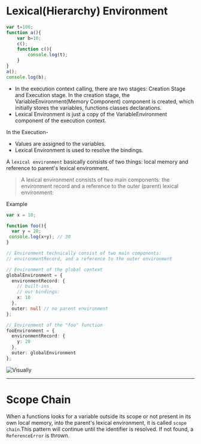# Lexical(Hierarchy) Environment

```typescript
var t=100;
function a(){
    var b=10;
    c();
    function c(){
        console.log(t);
    }
}
a();
console.log(b);
```
- In the execution context calling, there are two stages: Creation Stage and Execution stage.
In the creation stage, the VariableEnvironment(Memory Component) component is created, which initially stores the variables, functions classes declarations. 
- Lexical Environment is just a copy of the VariableEnvironment component of the execution context.

In the Execution- 
- Values are assigned to the variables.
- Lexical Environment is used to resolve the bindings.

A `lexical environment` basically consists of two things: local memory and reference to parent's lexical environment.
> A lexical environment consists of two main components: the environment record and a reference to the outer (parent) lexical environment:

Example 
```typescript
var x = 10;

function foo(){
  var y = 20;
 console.log(x+y); // 30
}

// Environment technically consist of two main components: 
// environmentRecord, and a reference to the outer environment

// Environment of the global context
globalEnvironment = {
  environmentRecord: {
    // built-ins
    // our bindings:
    x: 10
  },
  outer: null // no parent environment
};

// Environment of the "foo" function
fooEnvironment = {
  environmentRecord: {
    y: 20
  },
  outer: globalEnvironment
};
```
![Visually](https://miro.medium.com/v2/resize:fit:640/format:webp/1*hrzr05Ps9hkLst69yqONCQ.png)

---


# Scope Chain

When a functions looks for a variable outside its scope or not present in its own local memory, into the parent's lexical environment, it is called `scope chain`.This pattern will continue until the identifier is resolved. If not found, a `ReferenceError` is thrown.

